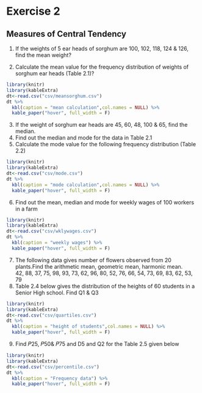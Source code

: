 # Exercise 2  
## Measures of Central Tendency  

1. If the weights of 5 ear heads of sorghum are 100, 102, 118, 124 & 126, find the mean weight?  

2. Calculate the mean value for the frequency distribution of weights of sorghum ear heads (Table 2.1)?  
```{r t1, echo=FALSE,warning=FALSE,results='asis'}
library(knitr)
library(kableExtra)
dt<-read.csv("csv/meansorghum.csv")
dt %>%
  kbl(caption = "mean calculation",col.names = NULL) %>%
  kable_paper("hover", full_width = F)

```  
3. If the weight of sorghum ear heads are 45, 60, 48, 100 & 65, find the median.  
4. Find out the median and mode for the data in Table 2.1
5. Calculate the mode value for the following frequency distribution (Table 2.2)
```{r t2, echo=FALSE,warning=FALSE,results='asis'}
library(knitr)
library(kableExtra)
dt<-read.csv("csv/mode.csv")
dt %>%
  kbl(caption = "mode calculation",col.names = NULL) %>%
  kable_paper("hover", full_width = F)

```  
6.  Find out the mean, median and mode for weekly wages of 100 workers in a farm  
```{r t3, echo=FALSE,warning=FALSE,results='asis'}
library(knitr)
library(kableExtra)
dt<-read.csv("csv/wklywages.csv")
dt %>%
  kbl(caption = "weekly wages") %>%
  kable_paper("hover", full_width = F)

``` 
7.  The following data gives number of flowers observed from 20 plants.Find the arithmetic mean, geometric mean, harmonic mean.  
42, 88, 37, 75, 98, 93, 73, 62, 96, 80, 52, 76, 66, 54, 73, 69, 83, 62, 53, 79  
8. Table 2.4 below gives the distribution of the heights of 60 students in a Senior High school. Find Q1 & Q3  
```{r t4, echo=FALSE,warning=FALSE,results='asis'}
library(knitr)
library(kableExtra)
dt<-read.csv("csv/quartiles.csv")
dt %>%
  kbl(caption = "height of students",col.names = NULL) %>%
  kable_paper("hover", full_width = F)

```  
9. Find 𝑃25, 𝑃50& 𝑃75 and D5 and Q2 for the Table 2.5 given below
```{r t5, echo=FALSE,warning=FALSE,results='asis'}
library(knitr)
library(kableExtra)
dt<-read.csv("csv/percentile.csv")
dt %>%
  kbl(caption = "Frequency data") %>%
  kable_paper("hover", full_width = F)

```
